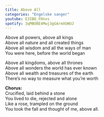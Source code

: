 ```yaml
---
title: Above All
categories: "Engelske sanger"
youtube: E3IB8_FHnvs
spotify: 3qMBOBE4Mwj3gGArmXUWUJ
---
```


Above all powers, above all kings  
Above all nature and all created things  
Above all wisdom and all the ways of man  
You were here, before the world began

Above all kingdoms, above all thrones  
Above all wonders the world has ever known  
Above all wealth and treasures of the earth  
There's no way to measure what you're worth

**Chorus:**  
Crucified, laid behind a stone  
You lived to die, rejected and alone  
Like a rose, trampled on the ground  
You took the fall and thought of me, above all.